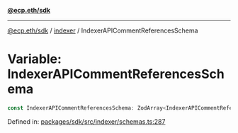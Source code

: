 [**@ecp.eth/sdk**](../../index.mdx)

***

[@ecp.eth/sdk](/sdk-reference/index.mdx) / [indexer](/sdk-reference/indexer/index.mdx) / IndexerAPICommentReferencesSchema

# Variable: IndexerAPICommentReferencesSchema

```ts
const IndexerAPICommentReferencesSchema: ZodArray<IndexerAPICommentReferencesSchemaType>;
```

Defined in: [packages/sdk/src/indexer/schemas.ts:287](https://github.com/ecp-eth/comments-monorepo/blob/main/packages/sdk/src/indexer/schemas.ts#L287)
